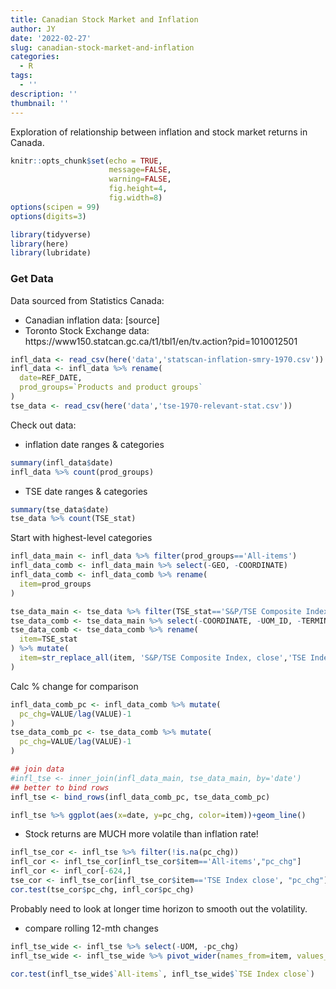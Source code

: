```yaml
---
title: Canadian Stock Market and Inflation
author: JY
date: '2022-02-27'
slug: canadian-stock-market-and-inflation
categories:
  - R
tags:
  - ''
description: ''
thumbnail: ''
---
```


Exploration of relationship between inflation and stock market returns in Canada.

```r
knitr::opts_chunk$set(echo = TRUE,
                      message=FALSE,
                      warning=FALSE,
                      fig.height=4,
                      fig.width=8)
options(scipen = 99)
options(digits=3)

library(tidyverse)
library(here)
library(lubridate)
```

### Get Data

Data sourced from Statistics Canada:

* Canadian inflation data: [source]
* Toronto Stock Exchange data: https://www150.statcan.gc.ca/t1/tbl1/en/tv.action?pid=1010012501

```r
infl_data <- read_csv(here('data','statscan-inflation-smry-1970.csv'))
infl_data <- infl_data %>% rename(
  date=REF_DATE,
  prod_groups=`Products and product groups`
)
tse_data <- read_csv(here('data','tse-1970-relevant-stat.csv'))
```

Check out data:

* inflation date ranges & categories

```r
summary(infl_data$date)
infl_data %>% count(prod_groups)
```

* TSE date ranges & categories

```r
summary(tse_data$date)
tse_data %>% count(TSE_stat)
```

Start with highest-level categories

```r
infl_data_main <- infl_data %>% filter(prod_groups=='All-items')
infl_data_comb <- infl_data_main %>% select(-GEO, -COORDINATE)
infl_data_comb <- infl_data_comb %>% rename(
  item=prod_groups
)

tse_data_main <- tse_data %>% filter(TSE_stat=='S&P/TSE Composite Index, close')
tse_data_comb <- tse_data_main %>% select(-COORDINATE, -UOM_ID, -TERMINATED)
tse_data_comb <- tse_data_comb %>% rename(
  item=TSE_stat
) %>% mutate(
  item=str_replace_all(item, 'S&P/TSE Composite Index, close','TSE Index close')
)

```

Calc % change for comparison

```r
infl_data_comb_pc <- infl_data_comb %>% mutate(
  pc_chg=VALUE/lag(VALUE)-1
)
tse_data_comb_pc <- tse_data_comb %>% mutate(
  pc_chg=VALUE/lag(VALUE)-1
)
```


```r
## join data
#infl_tse <- inner_join(infl_data_main, tse_data_main, by='date')
## better to bind rows
infl_tse <- bind_rows(infl_data_comb_pc, tse_data_comb_pc)
```

```r
infl_tse %>% ggplot(aes(x=date, y=pc_chg, color=item))+geom_line()
```
* Stock returns are MUCH more volatile than inflation rate!

```r
infl_tse_cor <- infl_tse %>% filter(!is.na(pc_chg))
infl_cor <- infl_tse_cor[infl_tse_cor$item=='All-items',"pc_chg"]
infl_cor <- infl_cor[-624,]
tse_cor <- infl_tse_cor[infl_tse_cor$item=='TSE Index close', "pc_chg"]
cor.test(tse_cor$pc_chg, infl_cor$pc_chg)
```


Probably need to look at longer time horizon to smooth out the volatility.

* compare rolling 12-mth changes

```r
infl_tse_wide <- infl_tse %>% select(-UOM, -pc_chg)
infl_tse_wide <- infl_tse_wide %>% pivot_wider(names_from=item, values_from=VALUE)

```

```r
cor.test(infl_tse_wide$`All-items`, infl_tse_wide$`TSE Index close`)
```

